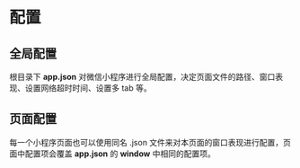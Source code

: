
# 配置

## 全局配置

根目录下 **app.json** 对微信小程序进行全局配置，决定页面文件的路径、窗口表现、设置网络超时时间、设置多 tab 等。

## 页面配置

每一个小程序页面也可以使用同名 .json 文件来对本页面的窗口表现进行配置，<TextHighlight bgColor="#25c2a0">页面中配置项会覆盖 **app.json** 的 **window** 中相同的配置项</TextHighlight>。
